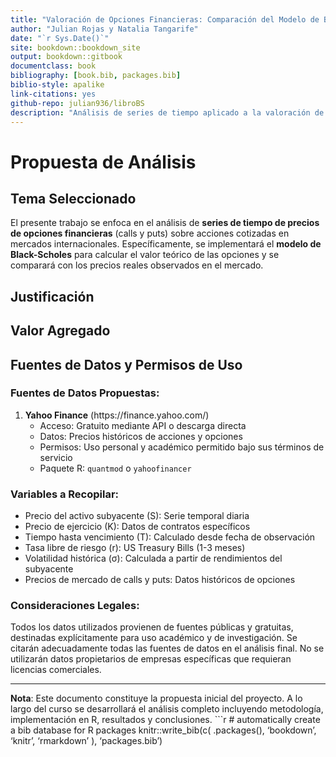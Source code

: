 ```yaml
--- 
title: "Valoración de Opciones Financieras: Comparación del Modelo de Black-Scholes con Precios de Mercado"
author: "Julian Rojas y Natalia Tangarife"
date: "`r Sys.Date()`"
site: bookdown::bookdown_site
output: bookdown::gitbook
documentclass: book
bibliography: [book.bib, packages.bib]
biblio-style: apalike
link-citations: yes
github-repo: julian936/libroBS
description: "Análisis de series de tiempo aplicado a la valoración de opciones financieras mediante el modelo de Black-Scholes."
---
```


# Propuesta de Análisis {-}

## Tema Seleccionado

El presente trabajo se enfoca en el análisis de **series de tiempo de precios de opciones financieras** (calls y puts) sobre acciones cotizadas en mercados internacionales. Específicamente, se implementará el **modelo de Black-Scholes** para calcular el valor teórico de las opciones y se comparará con los precios reales observados en el mercado.

## Justificación



## Valor Agregado



## Fuentes de Datos y Permisos de Uso

### Fuentes de Datos Propuestas:

1. **Yahoo Finance** (https://finance.yahoo.com/)
   - Acceso: Gratuito mediante API o descarga directa
   - Datos: Precios históricos de acciones y opciones
   - Permisos: Uso personal y académico permitido bajo sus términos de servicio
   - Paquete R: `quantmod` o `yahoofinancer`



### Variables a Recopilar:

- Precio del activo subyacente (S): Serie temporal diaria
- Precio de ejercicio (K): Datos de contratos específicos
- Tiempo hasta vencimiento (T): Calculado desde fecha de observación
- Tasa libre de riesgo (r): US Treasury Bills (1-3 meses)
- Volatilidad histórica (σ): Calculada a partir de rendimientos del subyacente
- Precios de mercado de calls y puts: Datos históricos de opciones

### Consideraciones Legales:

Todos los datos utilizados provienen de fuentes públicas y gratuitas, destinadas explícitamente para uso académico y de investigación. Se citarán adecuadamente todas las fuentes de datos en el análisis final. No se utilizarán datos propietarios de empresas específicas que requieran licencias comerciales.

---

**Nota**: Este documento constituye la propuesta inicial del proyecto. A lo largo del curso se desarrollará el análisis completo incluyendo metodología, implementación en R, resultados y conclusiones.
```r
# automatically create a bib database for R packages
knitr::write_bib(c(
  .packages(), 'bookdown', 'knitr', 'rmarkdown'
), 'packages.bib')
